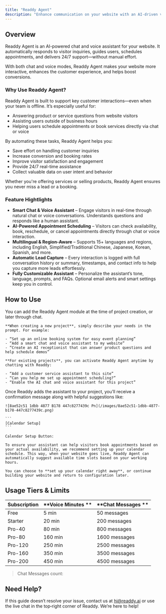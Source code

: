 ```yaml
---
title: "Readdy Agent"
description: "Enhance communication on your website with an AI-driven voice and chat assistant for improved customer engagement."
---
```


## Overview

Readdy Agent is an AI-powered chat and voice assistant for your website. It automatically responds to visitor inquiries, guides users, schedules appointments, and delivers 24/7 support—without manual effort.

With both chat and voice modes, Readdy Agent makes your website more interactive, enhances the customer experience, and helps boost conversions.

### Why Use Readdy Agent?

Readdy Agent is built to support key customer interactions—even when your team is offline. It’s especially useful for:

- Answering product or service questions from website visitors
- Assisting users outside of business hours
- Helping users schedule appointments or book services directly via chat or voice

By automating these tasks, Readdy Agent helps you:

- Save effort on handling customer inquiries
- Increase conversion and booking rates
- Improve visitor satisfaction and engagement
- Provide 24/7 real-time assistance
- Collect valuable data on user intent and behavior

Whether you're offering services or selling products, Readdy Agent ensures you never miss a lead or a booking.

### Feature Hightlights

- **Smart Chat & Voice Assistant** – Engage visitors in real-time through natural chat or voice conversations. Understands questions and responds like a human assistant.
- **AI-Powered Appointment Scheduling** – Visitors can check availability, book, reschedule, or cancel appointments directly through chat or voice interaction.
- **Multilingual & Region-Aware** – Supports 15+ languages and regions, including English, Simplified/Traditional Chinese, Japanese, Korean, Spanish, and more.
- **Automatic Lead Capture** – Every interaction is logged with full conversation history or summary, timestamps, and contact info to help you capture more leads effortlessly.
- **Fully Customizable Assistant** – Personalize the assistant’s tone, language, prompts, and FAQs. Optional email alerts and smart settings keep you in control.

## How to Use

<Steps>
  <Step title="Step 1: Getting Started – Add Readdy Agent to Your Project" iconType="brands" stepNumber={1} titleSize="h3">
    You can add the Readdy Agent module at the time of project creation, or later through chat.

    **When creating a new project**, simply describe your needs in the prompt. For example:

    - “Set up an online booking system for easy event planning”
    - “Add a smart chat and voice assistant to my website”
    - “Create an AI receptionist that can answer product questions and help schedule demos”

    **For existing projects**, you can activate Readdy Agent anytime by chatting with Readdy:

    - “Add a customer service assistant to this site”
    - “Can you help me set up appointment scheduling?”
    - “Enable the AI chat and voice assistant for this project”
  </Step>
  <Step title="Step 2: Configuration – Optional, but Recommended" iconType="regular" stepNumber={2} titleSize="h3">
    Once Readdy adds the assistant to your project, you’ll receive a confirmation message along with helpful suggestions like:

    ![8ae52c51 1dbb 4877 B178 447c8277439c Pn](/images/8ae52c51-1dbb-4877-b178-447c8277439c.png)

    ```
    [Calendar Setup]
    ```

    Calendar Setup Button:

    To ensure your assistant can help visitors book appointments based on your actual availability, we recommend setting up your calendar schedule. This way, when your website goes live, Readdy Agent can automatically suggest available time slots based on your working hours.

    You can choose to **set up your calendar right away**, or continue building your website and return to configuration later.
  </Step>
</Steps>

## Usage Tiers & Limits

| Subscription | \*\*Voice Minutes    \*\* | \*\*Chat Messages    \*\* |
| ------------ | :------------------------ | :------------------------ |
| Free         | 5 min                     | 50 messages               |
| Starter      | 20 min                    | 200 messages              |
| Pro-40       | 80 min                    | 800 messages              |
| Pro-80       | 160 min                   | 1600 messages             |
| Pro-120      | 250 min                   | 2500 messages             |
| Pro-160      | 350 min                   | 3500 messages             |
| Pro-200      | 450 min                   | 4500 messages             |

> Chat Messages count:

## Need Help?

If this guide doesn’t resolve your issue, contact us at [hi@readdy.ai](mailto:hi@readdy.ai) or use the live chat in the top‑right corner of Readdy. We’re here to help!
